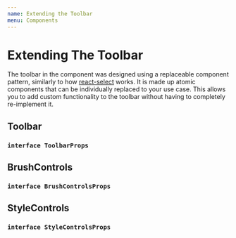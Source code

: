 ```yaml
---
name: Extending the Toolbar
menu: Components
---
```



# Extending The Toolbar

The toolbar in the component was designed using a replaceable component pattern, similarly to how [react-select](https://react-select.com/home) works. It is made up atomic components that can be individually replaced to your use case. This allows you to add custom functionality to the toolbar without having to completely re-implement it.

## Toolbar

### `interface ToolbarProps`

<InterfaceDocumentation interfaceMetadata={ToolbarProps} />

## BrushControls

### `interface BrushControlsProps`

<InterfaceDocumentation interfaceMetadata={BrushControlsProps} />

## StyleControls

### `interface StyleControlsProps`

<InterfaceDocumentation interfaceMetadata={StyleControlsProps} />
